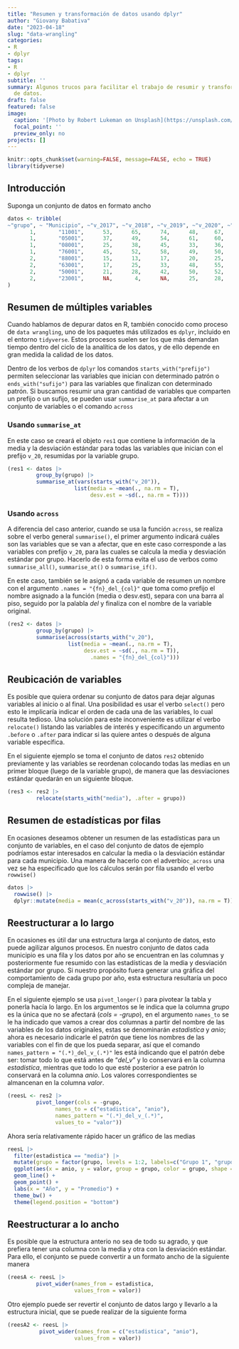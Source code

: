 ```yaml
---
title: "Resumen y transformación de datos usando dplyr"
author: "Giovany Babativa"
date: "2023-04-18"
slug: "data-wrangling"
categories:
- R
- dplyr
tags:
- R
- dplyr
subtitle: ''
summary: Algunos trucos para facilitar el trabajo de resumir y transformar un conjunto
  de datos.
draft: false
featured: false
image:
  caption: '[Photo by Robert Lukeman on Unsplash](https://unsplash.com/es/fotos/zNN6ubHmruI)'
  focal_point: ''
  preview_only: no
projects: []
---
```


```r
knitr::opts_chunk$set(warning=FALSE, message=FALSE, echo = TRUE)
library(tidyverse)
```

## Introducción

Suponga un conjunto de datos en formato ancho

```r
datos <- tribble(
~"grupo", ~ "Municipio", ~"v_2017", ~"v_2018", ~"v_2019", ~"v_2020", ~"v_2021",~"v_2022",~"v_2023",
       1,       "11001",      53,      65,      74,      48,     67,     68,     79,
       1,       "05001",      37,      49,      54,      61,     60,     59,     58,
       1,       "08001",      25,      38,      45,      33,     36,     34,     33,
       1,       "76001",      45,      52,      58,      49,     50,     55,     49,
       2,       "88001",      15,      13,      17,      20,     25,     26,     28,
       2,       "63001",      17,      25,      33,      48,     55,     58,     65,
       2,       "50001",      21,      28,      42,      50,     52,     58,     60,
       2,       "23001",      NA,       4,      NA,      25,     28,     35,     45
)
```


## Resumen de múltiples variables {.tabset}

Cuando hablamos de depurar datos en R, también conocido como proceso de `data wrangling`, uno de los paquetes más utilizados es `dplyr`, incluido en el entorno `tidyverse`.  Estos procesos suelen ser los que más demandan tiempo dentro del ciclo de la analítica de los datos, y de ello depende en gran medida la calidad de los datos. 

Dentro de los verbos de `dplyr` los comandos `starts_with("prefijo")` permiten seleccionar las variables que inician con determinado patrón o `ends_with("sufijo")` para las variables que finalizan con determinado patrón. Si buscamos resumir una gran cantidad de variables que comparten un prefijo o un sufijo, se pueden usar `summarise_at` para afectar a un conjunto de variables o el comando `across`

### Usando `summarise_at`

En este caso se creará el objeto `res1` que contiene la información de la media y la desviación estándar para todas las variables que inician con el prefijo `v_20`, resumidas por la variable grupo.

```r
(res1 <- datos |>  
         group_by(grupo) |> 
         summarise_at(vars(starts_with("v_20")), 
                     list(media = ~mean(., na.rm = T), 
                          desv.est = ~sd(., na.rm = T)))) 
```

### Usando `across`

A diferencia del caso anterior, cuando se usa la función `across`, se realiza sobre el verbo general `summarise()`, el primer argumento indicará cuáles son las variables que se van a afectar, que en este caso corresponde a las variables con prefijo `v_20`, para las cuales se calcula la media y desviación estándar por grupo. Hacerlo de esta forma evita el uso de verbos como `summarise_all()`, `summarise_at()` o `summarise_if()`.


En este caso, también se le asignó a cada variable de resumen un nombre con el argumento `.names = "{fn}_del_{col}"` que toma como prefijo el nombre asignado a la función (media o desv.est), separa con una barra al piso, seguido por la palabla _del_ y finaliza con el nombre de la variable original.

```r
(res2 <- datos |>  
         group_by(grupo) |> 
         summarise(across(starts_with("v_20"), 
                   list(media = ~mean(., na.rm = T), 
                        desv.est = ~sd(., na.rm = T)), 
                          .names = "{fn}_del_{col}")))
```


## Reubicación de variables

Es posible que quiera ordenar su conjunto de datos para dejar algunas variables al inicio o al final. Una posibilidad es usar el verbo `select()` pero esto le implicaría indicar el orden de cada una de las variables, lo cual resulta tedioso. Una solución para este inconveniente es utilizar el verbo `relocate()` listando las variables de interés y especificando un argumento `.before` o `.after` para indicar si las quiere antes o después de alguna variable específica.

En el siguiente ejemplo se toma el conjunto de datos `res2` obtenido previamente y las variables se reordenan colocando todas las medias en un primer bloque (luego de la variable grupo), de manera que las desviaciones estándar quedarán en un siguiente bloque.

```r

(res3 <- res2 |> 
         relocate(starts_with("media"), .after = grupo))
```

## Resumen de estadísticas por filas

En ocasiones deseamos obtener un resumen de las estadísticas para un conjunto de variables, en el caso del conjunto de datos de ejemplo podríamos estar interesados en calcular la media o la desviación estándar para cada municipio. Una manera de hacerlo con el adverbio`c_across` una vez se ha especificado que los cálculos serán por fila usando el verbo `rowwise()`

```r
datos |> 
  rowwise() |> 
  dplyr::mutate(media = mean(c_across(starts_with("v_20")), na.rm = T))
```

## Reestructurar a lo largo

En ocasiones es útil dar una estructura larga al conjunto de datos, esto puede agilizar algunos procesos. En nuestro conjunto de datos cada municipio es una fila y los datos por año se encuentran en las columnas y posteriormente fue resumido con las estadísticas de la media y desviación estándar por grupo. Si nuestro propósito fuera generar una gráfica del comportamiento de cada grupo por año, esta estructura resultaría un poco compleja de manejar. 

En el siguiente ejemplo se usa `pivot_longer()` para pivotear la tabla y ponerla hacía lo largo. En los argumentos se le indica que la columna _grupo_ es la única que no se afectará (_cols = -grupo_), en el argumento `names_to` se le ha indicado que vamos a crear dos columnas a partir del nombre de las variables de los datos originales, estas se denominarán _estadistica_ y _anio_; ahora es necesario indicarle el patrón que tiene los nombres de las variables con el fin de que los pueda separar, así que el comando `names_pattern = "(.*)_del_v_(.*)"` les está indicando que el patrón debe ser: tomar todo lo que está antes de "_del_v_" y lo conservará en la columna _estadistica_, mientras que todo lo que esté posterior a ese patrón lo conservará en la columna _anio_. Los valores correspondientes se almancenan en la columna _valor_.

```r
(reesL <- res2 |>  
         pivot_longer(cols = -grupo, 
               names_to = c("estadistica", "anio"), 
               names_pattern = "(.*)_del_v_(.*)", 
               values_to = "valor"))
```

Ahora sería relativamente rápido hacer un gráfico de las medias

```r
reesL |> 
  filter(estadistica == "media") |> 
  mutate(grupo = factor(grupo, levels = 1:2, labels=c("Grupo 1", "grupo 2"))) |> 
  ggplot(aes(x = anio, y = valor, group = grupo, color = grupo, shape = grupo)) +
  geom_line() +
  geom_point() +
  labs(x = "Año", y = "Promedio") +
  theme_bw() +
  theme(legend.position = "bottom")
```


## Reestructurar a lo ancho

Es posible que la estructura anterio no sea de todo su agrado, y que prefiera tener una columna con la media y otra con la desviación estándar. Para ello, el conjunto se puede convertir a un formato ancho de la siguiente manera

```r
(reesA <- reesL |> 
         pivot_wider(names_from = estadistica,
                     values_from = valor))
```

Otro ejemplo puede ser revertir el conjunto de datos largo y llevarlo a la estructura inicial, que se puede realizar de la siguiente forma

```r
(reesA2 <- reesL |> 
          pivot_wider(names_from = c("estadistica", "anio"),
                     values_from = valor))
```

